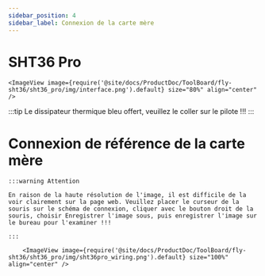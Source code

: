 ```yaml
---
sidebar_position: 4
sidebar_label: Connexion de la carte mère
---
```




# SHT36 Pro


    <ImageView image={require('@site/docs/ProductDoc/ToolBoard/fly-sht36/sht36_pro/img/interface.png').default} size="80%" align="center" />


:::tip
Le dissipateur thermique bleu offert, veuillez le coller sur le pilote !!!
:::



# Connexion de référence de la carte mère

    :::warning Attention

    En raison de la haute résolution de l'image, il est difficile de la voir clairement sur la page web. Veuillez placer le curseur de la souris sur le schéma de connexion, cliquer avec le bouton droit de la souris, choisir Enregistrer l'image sous, puis enregistrer l'image sur le bureau pour l'examiner !!!

    :::

        <ImageView image={require('@site/docs/ProductDoc/ToolBoard/fly-sht36/sht36_pro/img/sht36pro_wiring.png').default} size="100%" align="center" />
